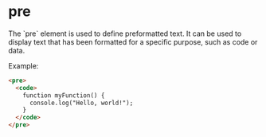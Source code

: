 
# pre
<Separator />
The `pre` element is used to define preformatted text. It can be used to display text that has been formatted for a specific purpose, such as code or data.

Example:
```html
<pre>
  <code>
    function myFunction() {
      console.log("Hello, world!");
    }
  </code>
</pre>
```
